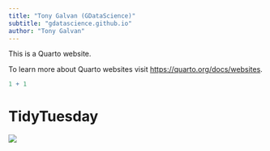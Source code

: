 ```yaml
---
title: "Tony Galvan (GDataScience)"
subtitle: "gdatascience.github.io"
author: "Tony Galvan"
---
```


This is a Quarto website.

To learn more about Quarto websites visit <https://quarto.org/docs/websites>.

```r
1 + 1
```

# TidyTuesday

[![](https://github.com/gdatascience/tidytuesday/blob/master/2025_09_30_tidy_tuesday_cranes.png?raw=true)](https://github.com/gdatascience/tidytuesday/blob/master/2025_09_30_tidy_tuesday_cranes.Rmd)
